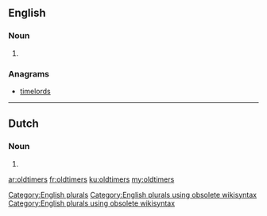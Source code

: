 {{also|Oldtimers}}
==English==

===Noun===
{{head|en}}

# {{plural of|oldtimer}}

===Anagrams===
* [[timelords#English|timelords]]

[[Category:English plurals]][[Category:English plurals using obsolete wikisyntax]][[Category:English plurals using obsolete wikisyntax]]

----

==Dutch==

===Noun===
{{head|nl}}

# {{nl-noun form of|pl|oldtimer}}

[[ar:oldtimers]]
[[fr:oldtimers]]
[[ku:oldtimers]]
[[my:oldtimers]]